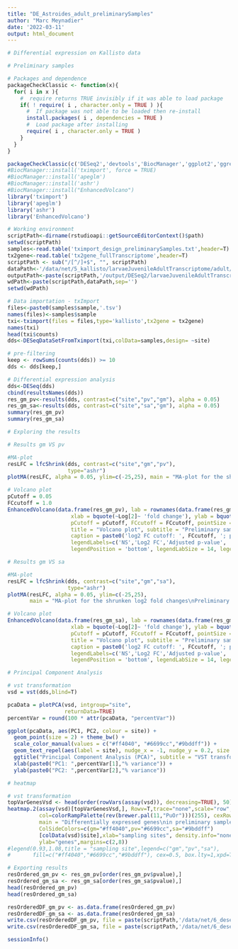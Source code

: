 ---
title: "DE_Astroides_adult_preliminarySamples"
author: "Marc Meynadier"
date: '2022-03-11'
output: html_document
---

```{r}
# Differential expression on Kallisto data 

# Preliminary samples 

# Packages and dependence
packageCheckClassic <- function(x){
  for( i in x ){
    #  require returns TRUE invisibly if it was able to load package
    if( ! require( i , character.only = TRUE ) ){
      #  If package was not able to be loaded then re-install
      install.packages( i , dependencies = TRUE )
      #  Load package after installing
      require( i , character.only = TRUE )
    }
  }
}

packageCheckClassic(c('DESeq2','devtools','BiocManager','ggplot2','ggrepel','markdown','pheatmap','RColorBrewer','genefilter','gplots'))
#BiocManager::install('tximport', force = TRUE)
#BiocManager::install('apeglm')
#BiocManager::install('ashr')
#BiocManager::install("EnhancedVolcano")
library('tximport')
library('apeglm')
library('ashr')
library('EnhancedVolcano')

# Working environment 
scriptPath<-dirname(rstudioapi::getSourceEditorContext()$path)
setwd(scriptPath)
samples<-read.table('tximport_design_preliminarySamples.txt',header=T)
tx2gene<-read.table('tx2gene_fullTranscriptome',header=T)
scriptPath <- sub("/[^/]+$", "", scriptPath)
dataPath<-'/data/net/5_kallisto/larvaeJuvenileAdultTranscriptome/adult/1_preliminarySamples'
outputPath<-paste(scriptPath,'/output/DESeq2/larvaeJuvenileAdultTranscriptome/adult/1_preliminarySamples/',sep='')
wdPath<-paste(scriptPath,dataPath,sep='')
setwd(wdPath)

# Data importation - txImport
files<-paste0(samples$sample,'.tsv')
names(files)<-samples$sample
txi<-tximport(files = files,type='kallisto',tx2gene = tx2gene)
names(txi)
head(txi$counts)
dds<-DESeqDataSetFromTximport(txi,colData=samples,design= ~site)

# pre-filtering
keep <- rowSums(counts(dds)) >= 10 
dds <- dds[keep,]

# Differential expression analysis
dds<-DESeq(dds)
cbind(resultsNames(dds))
res_gm_pv<-results(dds, contrast=c("site","pv","gm"), alpha = 0.05)
res_gm_sa<-results(dds, contrast=c("site","sa","gm"), alpha = 0.05)
summary(res_gm_pv)
summary(res_gm_sa)

# Exploring the results

# Results gm VS pv

#MA-plot
resLFC = lfcShrink(dds, contrast=c("site","gm","pv"), 
                   type="ashr")
plotMA(resLFC, alpha = 0.05, ylim=c(-25,25), main = "MA-plot for the shrunken log2 fold changes\nPreliminary samples : pv VS gm")

# Volcano plot
pCutoff = 0.05
FCcutoff = 1.0
EnhancedVolcano(data.frame(res_gm_pv), lab = rownames(data.frame(res_gm_pv)), x = 'log2FoldChange', y = 'padj',
                    xlab = bquote(~Log[2]~ 'fold change'), ylab = bquote(~-Log[10]~adjusted~italic(P)),
                    pCutoff = pCutoff, FCcutoff = FCcutoff, pointSize = 1.0, labSize = 2.0,
                    title = "Volcano plot", subtitle = "Preliminary samples : pv VS gm",
                    caption = paste0('log2 FC cutoff: ', FCcutoff, '; p-value cutoff: ', pCutoff, '\nTotal = ', nrow(res_gm_pv), ' variables'),
                    legendLabels=c('NS','Log2 FC','Adjusted p-value', 'Adjusted p-value & Log2 FC'),
                    legendPosition = 'bottom', legendLabSize = 14, legendIconSize = 5.0)

# Results gm VS sa

#MA-plot
resLFC = lfcShrink(dds, contrast=c("site","gm","sa"), 
                   type="ashr")
plotMA(resLFC, alpha = 0.05, ylim=c(-25,25), 
       main = "MA-plot for the shrunken log2 fold changes\nPreliminary samples : sa VS gm")

# Volcano plot
EnhancedVolcano(data.frame(res_gm_sa), lab = rownames(data.frame(res_gm_sa)), x = 'log2FoldChange', y = 'padj',
                    xlab = bquote(~Log[2]~ 'fold change'), ylab = bquote(~-Log[10]~adjusted~italic(P)),
                    pCutoff = pCutoff, FCcutoff = FCcutoff, pointSize = 1.0, labSize = 2.0,
                    title = "Volcano plot", subtitle = "Preliminary samples : sa VS gm",
                    caption = paste0('log2 FC cutoff: ', FCcutoff, '; p-value cutoff: ', pCutoff, '\nTotal = ', nrow(res_gm_sa), ' variables'),
                    legendLabels=c('NS','Log2 FC','Adjusted p-value', 'Adjusted p-value & Log2 FC'),
                    legendPosition = 'bottom', legendLabSize = 14, legendIconSize = 5.0)

# Principal Component Analysis

# vst transformation
vsd = vst(dds,blind=T)

pcaData = plotPCA(vsd, intgroup="site", 
                  returnData=TRUE)
percentVar = round(100 * attr(pcaData, "percentVar"))

ggplot(pcaData, aes(PC1, PC2, colour = site)) + 
  geom_point(size = 2) + theme_bw() + 
  scale_color_manual(values = c("#ff4040", "#6699cc","#9bddff")) +
  geom_text_repel(aes(label = site), nudge_x = -1, nudge_y = 0.2, size = 3) +
  ggtitle("Principal Component Analysis (PCA)", subtitle = "VST transformation") +
  xlab(paste0("PC1: ",percentVar[1],"% variance")) +
  ylab(paste0("PC2: ",percentVar[2],"% variance"))

# heatmap

# vst transformation
topVarGenesVsd <- head(order(rowVars(assay(vsd)), decreasing=TRUE), 50)
heatmap.2(assay(vsd)[topVarGenesVsd,], Rowv=T,trace="none",scale="row",keysize=1, key.par = list(mar=c(3,4,3,0)),
          col=colorRampPalette(rev(brewer.pal(11,"PuOr")))(255), cexRow=0.5, cexCol=0.7, labCol=F,
          main = "Differentially expressed genes\nin preliminary samples (VST transformation)",
          ColSideColors=c(gm="#ff4040",pv="#6699cc",sa="#9bddff")
          [colData(vsd)$site],xlab="sampling sites", density.info="none",
          ylab="genes",margins=c(2,8))
#legend(0.93,1.08,title = "sampling site",legend=c("gm","pv","sa"), 
#       fill=c("#ff4040","#6699cc","#9bddff"), cex=0.5, box.lty=1,xpd=T)

# Exporting results
resOrdered_gm_pv <- res_gm_pv[order(res_gm_pv$pvalue),]
resOrdered_gm_sa <- res_gm_sa[order(res_gm_sa$pvalue),]
head(resOrdered_gm_pv)
head(resOrdered_gm_sa)

resOrderedDF_gm_pv <- as.data.frame(resOrdered_gm_pv)
resOrderedDF_gm_sa <- as.data.frame(resOrdered_gm_sa)
write.csv(resOrderedDF_gm_pv, file = paste(scriptPath,'/data/net/6_deseq2/larvaeJuvenileAdultTranscriptome/adult/DESeq2_results_adult_preliminarySamples_gm_VS_pv.csv',sep=''))
write.csv(resOrderedDF_gm_sa, file = paste(scriptPath,'/data/net/6_deseq2/larvaeJuvenileAdultTranscriptome/adult/DESeq2_results_adult_preliminarySamples_gm_VS_sa.csv',sep=''))

sessionInfo()
```


